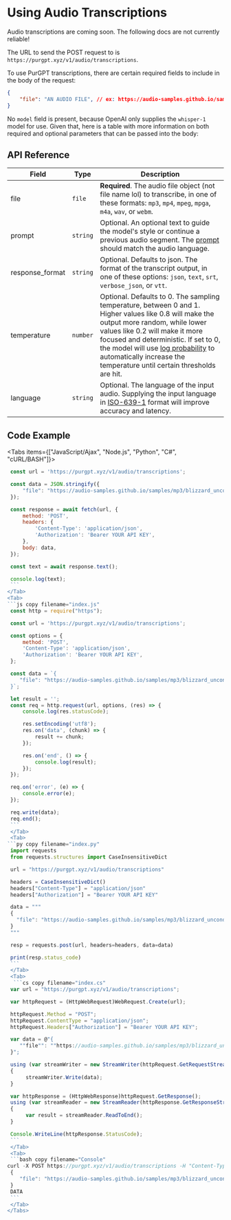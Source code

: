 
# Using Audio Transcriptions

<Callout type="warning" emoji="⚠️">
    Audio transcriptions are coming soon. The following docs are not currently reliable!
</Callout>

The URL to send the POST request to is `https://purgpt.xyz/v1/audio/transcriptions`.

To use PurGPT transcriptions, there are certain required fields to include in the body of the request:

```json
{
    "file": "AN AUDIO FILE", // ex: https://audio-samples.github.io/samples/mp3/blizzard_unconditional/sample-0.mp3
} 
```

No `model` field is present, because OpenAI only supplies the `whisper-1` model for use. Given that, here is a table with more information on both required and optional parameters that can be passed into the body:

## API Reference

| Field            | Type      | Description                                                                                                                                                                                                                                                                                                                                                                                                                                                                                                          |
|------------------|-----------|----------------------------------------------------------------------------------------------------------------------------------------------------------------------------------------------------------------------------------------------------------------------------------------------------------------------------------------------------------------------------------------------------------------------------------------------------------------------------------------------------------------------|
| file             | `file`    | **Required**. The audio file object (not file name lol) to transcribe, in one of these formats: `mp3`, `mp4`, `mpeg`, `mpga`, `m4a`, `wav`, or `webm`.                                                                                                                                                                                                                                                                                                                                                                              |
| prompt           | `string`  | Optional. An optional text to guide the model's style or continue a previous audio segment. The [prompt](https://platform.openai.com/docs/guides/speech-to-text/prompting) should match the audio language.                                                                                                                                                                                                                                                                                                                                                                           |
| response_format  | `string`  | Optional. Defaults to json. The format of the transcript output, in one of these options: `json`, `text`, `srt`, `verbose_json`, or `vtt`.                                                                                                                                                                                                                                                                                                                                                                                    |
| temperature      | `number`  | Optional. Defaults to 0. The sampling temperature, between 0 and 1. Higher values like 0.8 will make the output more random, while lower values like 0.2 will make it more focused and deterministic. If set to 0, the model will use [log probability](https://en.wikipedia.org/wiki/Log_probability) to automatically increase the temperature until certain thresholds are hit.                                                                                                                                                                           |
| language         | `string`  | Optional. The language of the input audio. Supplying the input language in [ISO-639-1](https://en.wikipedia.org/wiki/List_of_ISO_639-1_codes) format will improve accuracy and latency.                                                                                                                                                                                                                                                                                                                                                                                      |


## Code Example

<Tabs items={["JavaScript/Ajax", "Node.js", "Python", "C#", "cURL/BASH"]}>
  <Tab>
   ```js copy filename="index.js"
    const url = 'https://purgpt.xyz/v1/audio/transcriptions';

    const data = JSON.stringify({
        "file": "https://audio-samples.github.io/samples/mp3/blizzard_unconditional/sample-0.mp3",
    });

    const response = await fetch(url, {
        method: 'POST',
        headers: {
            'Content-Type': 'application/json',
            'Authorization': 'Bearer YOUR API KEY',
        },
        body: data,
    });

    const text = await response.text();

    console.log(text);
    ```
  </Tab>
  <Tab>
   ```js copy filename="index.js"
    const http = require("https");

    const url = 'https://purgpt.xyz/v1/audio/transcriptions';

    const options = {
        method: 'POST',
        'Content-Type': 'application/json',
        'Authorization': 'Bearer YOUR API KEY',
    };

    const data = `{
       "file": "https://audio-samples.github.io/samples/mp3/blizzard_unconditional/sample-0.mp3",
    }`;

    let result = '';
    const req = http.request(url, options, (res) => {
        console.log(res.statusCode);

        res.setEncoding('utf8');
        res.on('data', (chunk) => {
            result += chunk;
        });

        res.on('end', () => {
            console.log(result);
        });
    });

    req.on('error', (e) => {
        console.error(e);
    });

    req.write(data);
    req.end();
    ```
    </Tab>
    <Tab>
   ```py copy filename="index.py"
    import requests
    from requests.structures import CaseInsensitiveDict

    url = "https://purgpt.xyz/v1/audio/transcriptions"

    headers = CaseInsensitiveDict()
    headers["Content-Type"] = "application/json"
    headers["Authorization"] = "Bearer YOUR API KEY"

    data = """
    {
      "file": "https://audio-samples.github.io/samples/mp3/blizzard_unconditional/sample-0.mp3",
    }
    """

    resp = requests.post(url, headers=headers, data=data)

    print(resp.status_code)
    ```
    </Tab>
    <Tab>
     ```cs copy filename="index.cs" 
    var url = "https://purgpt.xyz/v1/audio/transcriptions";

    var httpRequest = (HttpWebRequest)WebRequest.Create(url);
   
    httpRequest.Method = "POST";
    httpRequest.ContentType = "application/json";
    httpRequest.Headers["Authorization"] = "Bearer YOUR API KEY";

    var data = @"{
       ""file"": ""https://audio-samples.github.io/samples/mp3/blizzard_unconditional/sample-0.mp3"",
    }";

    using (var streamWriter = new StreamWriter(httpRequest.GetRequestStream()))
    {
         streamWriter.Write(data);
    }

    var httpResponse = (HttpWebResponse)httpRequest.GetResponse();
    using (var streamReader = new StreamReader(httpResponse.GetResponseStream()))
    {
         var result = streamReader.ReadToEnd();
    }

    Console.WriteLine(httpResponse.StatusCode);
    ```
    </Tab>
    <Tab>
    ```bash copy filename="Console"
   curl -X POST https://purgpt.xyz/v1/audio/transcriptions -H "Content-Type: application/json" -H "Authorization: Bearer YOUR API KEY" --data-binary @- <<DATA
    {
       "file": "https://audio-samples.github.io/samples/mp3/blizzard_unconditional/sample-0.mp3",
    }
    DATA
    ```
    </Tab>
</Tabs>